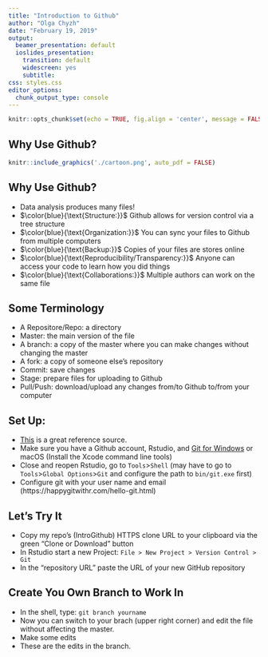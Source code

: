 ```yaml
---
title: "Introduction to Github"
author: "Olga Chyzh"
date: "February 19, 2019"
output: 
  beamer_presentation: default
  ioslides_presentation:
    transition: default
    widescreen: yes
    subtitle: 
css: styles.css
editor_options: 
  chunk_output_type: console
---
```



```r
knitr::opts_chunk$set(echo = TRUE, fig.align = 'center', message = FALSE, warning = FALSE)


```

## Why Use Github?


```r
knitr::include_graphics('./cartoon.png', auto_pdf = FALSE)
```    

## Why Use Github?

- Data analysis produces many files!
- $\color{blue}{\text{Structure:}}$ Github allows for version control via a tree structure
- $\color{blue}{\text{Organization:}}$ You can sync your files to Github from multiple computers
- $\color{blue}{\text{Backup:}}$ Copies of your files are stores online
- $\color{blue}{\text{Reproducibility/Transparency:}}$ Anyone can access your code to learn how you did things
- $\color{blue}{\text{Collaborations:}}$ Multiple authors can work on the same file 


## Some Terminology

- A Repositore/Repo: a directory
- Master: the main version of the file
- A branch: a copy of the master where you can make changes without changing the master
- A fork: a copy of someone else's repository
- Commit: save changes
- Stage: prepare files for uploading to Github
- Pull/Push: download/upload any changes from/to Github to/from your computer

## Set Up:

- [This](https://happygitwithr.com/install-git.html) is a great reference source.
- Make sure you have a Github account, Rstudio, and [Git for Windows](https://git-for-windows.github.io/) or macOS (Install the Xcode command line tools)
- Close and reopen Rstudio, go to `Tools`>`Shell` (may have to go to `Tools`>`Global Options`>`Git` and configure the path to `bin/git.exe` first) 
- Configure git with your user name and email (https://happygitwithr.com/hello-git.html)

## Let's Try It

- Copy my repo's (IntroGithub) HTTPS clone URL to your clipboard via the green “Clone or Download” button
- In Rstudio start a new Project: `File > New Project > Version Control > Git`
- In the “repository URL” paste the URL of your new GitHub repository

## Create You Own Branch to Work In
- In the shell, type: `git branch yourname`
- Now you can switch to your brach (upper right corner) and edit the file without affecting the master.
- Make some edits
- These are the edits in the branch.




